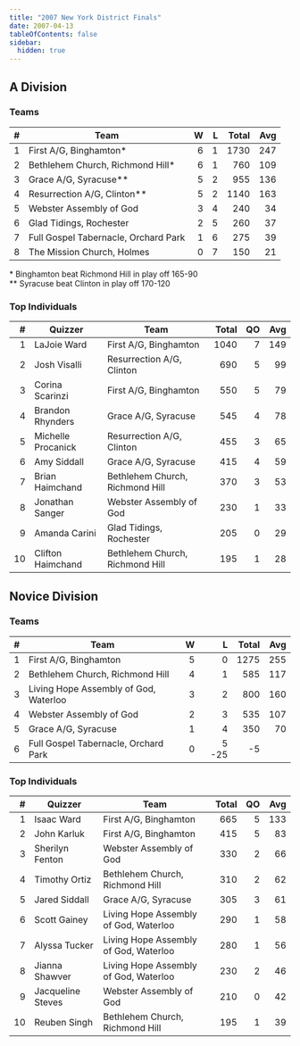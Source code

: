 ```yaml
---
title: "2007 New York District Finals"
date: 2007-04-13
tableOfContents: false
sidebar:
  hidden: true
---
```


## A Division

### Teams

|    # | Team                                 |    W |    L | Total |  Avg |
| ---: | ------------------------------------ | ---: | ---: | ----: | ---: |
|    1 | First A/G, Binghamton*               |    6 |    1 |  1730 |  247 |
|    2 | Bethlehem Church, Richmond Hill*     |    6 |    1 |   760 |  109 |
|    3 | Grace A/G, Syracuse**                |    5 |    2 |   955 |  136 |
|    4 | Resurrection A/G, Clinton**          |    5 |    2 |  1140 |  163 |
|    5 | Webster Assembly of God              |    3 |    4 |   240 |   34 |
|    6 | Glad Tidings, Rochester              |    2 |    5 |   260 |   37 |
|    7 | Full Gospel Tabernacle, Orchard Park |    1 |    6 |   275 |   39 |
|    8 | The Mission Church, Holmes           |    0 |    7 |   150 |   21 |

\* Binghamton beat Richmond Hill in play off 165-90\
\*\* Syracuse beat Clinton in play off 170-120

### Top Individuals

|    # | Quizzer            | Team                            | Total |   QO |  Avg |
| ---: | ------------------ | ------------------------------- | ----: | ---: | ---: |
|    1 | LaJoie Ward        | First A/G, Binghamton           |  1040 |    7 |  149 |
|    2 | Josh Visalli       | Resurrection A/G, Clinton       |   690 |    5 |   99 |
|    3 | Corina Scarinzi    | First A/G, Binghamton           |   550 |    5 |   79 |
|    4 | Brandon Rhynders   | Grace A/G, Syracuse             |   545 |    4 |   78 |
|    5 | Michelle Procanick | Resurrection A/G, Clinton       |   455 |    3 |   65 |
|    6 | Amy Siddall        | Grace A/G, Syracuse             |   415 |    4 |   59 |
|    7 | Brian Haimchand    | Bethlehem Church, Richmond Hill |   370 |    3 |   53 |
|    8 | Jonathan Sanger    | Webster Assembly of God         |   230 |    1 |   33 |
|    9 | Amanda Carini      | Glad Tidings, Rochester         |   205 |    0 |   29 |
|   10 | Clifton Haimchand  | Bethlehem Church, Richmond Hill |   195 |    1 |   28 |

## Novice Division

### Teams

|    # | Team                                  |    W |     L | Total |  Avg |
| ---: | ------------------------------------- | ---: | ----: | ----: | ---: |
|    1 | First A/G, Binghamton                 |    5 |     0 |  1275 |  255 |
|    2 | Bethlehem Church, Richmond Hill       |    4 |     1 |   585 |  117 |
|    3 | Living Hope Assembly of God, Waterloo |    3 |     2 |   800 |  160 |
|    4 | Webster Assembly of God               |    2 |     3 |   535 |  107 |
|    5 | Grace A/G, Syracuse                   |    1 |     4 |   350 |   70 |
|    6 | Full Gospel Tabernacle, Orchard Park  |    0 | 5 -25 |    -5 |      |

### Top Individuals

|    # | Quizzer           | Team                                  | Total |   QO |  Avg |
| ---: | ----------------- | ------------------------------------- | ----: | ---: | ---: |
|    1 | Isaac Ward        | First A/G, Binghamton                 |   665 |    5 |  133 |
|    2 | John Karluk       | First A/G, Binghamton                 |   415 |    5 |   83 |
|    3 | Sherilyn Fenton   | Webster Assembly of God               |   330 |    2 |   66 |
|    4 | Timothy Ortiz     | Bethlehem Church, Richmond Hill       |   310 |    2 |   62 |
|    5 | Jared Siddall     | Grace A/G, Syracuse                   |   305 |    3 |   61 |
|    6 | Scott Gainey      | Living Hope Assembly of God, Waterloo |   290 |    1 |   58 |
|    7 | Alyssa Tucker     | Living Hope Assembly of God, Waterloo |   280 |    1 |   56 |
|    8 | Jianna Shawver    | Living Hope Assembly of God, Waterloo |   230 |    2 |   46 |
|    9 | Jacqueline Steves | Webster Assembly of God               |   210 |    0 |   42 |
|   10 | Reuben Singh      | Bethlehem Church, Richmond Hill       |   195 |    1 |   39 |

